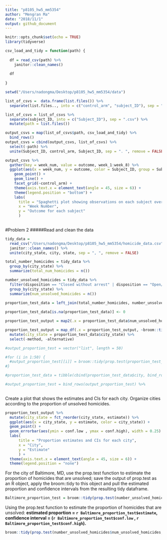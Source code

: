 ```yaml
---
title: "p8105_hw5_mm5354"
author: "Mengran Ma"
date: "2018/11/1"
output: github_document
---
```


```r
knitr::opts_chunk$set(echo = TRUE)
library(tidyverse)
```


```r
csv_load_and_tidy = function(path) {
  
  df = read_csv(path) %>%
    janitor::clean_names()
  
  df
  
}

setwd("/Users/nadongma/Desktop/p8105_hw5_mm5354/data")

list_of_csvs =  data.frame(list.files()) %>% 
  separate(list.files.., into = c("control_arm", "subject_ID"), sep = "_")

list_of_csvs = list_of_csvs %>% 
  separate(subject_ID, into = c("Subject_ID"), sep = ".csv") %>% 
  mutate(path = list.files())

output_csvs = map(list_of_csvs$path, csv_load_and_tidy) %>% 
  bind_rows()
output_csvs = cbind(output_csvs, list_of_csvs) %>% 
  select(-path) %>% 
  unite(Subject_ID, control_arm, Subject_ID, sep = ". ", remove = FALSE)

```

```r
output_csvs %>%
  gather(key = week_num, value = outcome, week_1:week_8) %>% 
  ggplot(aes(x = week_num, y = outcome, color = Subject_ID, group = Subject_ID)) + 
    geom_point() + 
    geom_line() + 
    facet_grid(~control_arm) +
    theme(axis.text.x = element_text(angle = 45, size = 6)) +
    theme(legend.position = "bottom") +
    labs(
      title = "Spaghetti plot showing observations on each subject over time",
      x = "Week Number",
      y = "Outcome for each subject"
      ) 
  
```

#Problem 2
#####Read and clean the data
```r
tidy_data = 
  read_csv("/Users/nadongma/Desktop/p8105_hw5_mm5354/homicide_data.csv") %>% 
  janitor::clean_names() %>% 
  unite(city_state, city, state, sep = ", ", remove = FALSE)

total_number_homicides = tidy_data %>% 
  group_by(city_state) %>%
  summarize(total_num_homicides = n())

number_unsolved_homicides = tidy_data %>%
  filter(disposition == "Closed without arrest" | disposition == "Open/No arrest") %>%
  group_by(city_state) %>%
  summarize(num_unsolved_homicides = n()) 
  
proportion_test_data = left_join(total_number_homicides, number_unsolved_homicides) 

proportion_test_data[is.na(proportion_test_data)] <- 0

proportion_test_output = map2(.x = proportion_test_data$num_unsolved_homicides, .y = proportion_test_data$total_num_homicides, ~prop.test(.x, .y))

proportion_test_output = map_df(.x = proportion_test_output, ~broom::tidy(.x)) %>% 
  mutate(city_state = proportion_test_data$city_state) %>%
  select(-method, -alternative)

#output_proportion_test = vector("list", length = 50)

#for (i in 1:50) {
  #output_proportion_test[[i]] = broom::tidy(prop.test(proportion_test_data$num_unsolved_homicides[i],proportion_test_data$total_num_homicides[i]))
#}

#proportion_test_data = tibble(cbind(proportion_test_data$city, bind_rows(output_proportion_test)[1:6]))

#output_proportion_test = bind_rows(output_proportion_test) %>% 
  
```



Create a plot that shows the estimates and CIs for each city. Organize cities according to the proportion of unsolved homicides.

```r
proportion_test_output %>% 
  mutate(city_state = fct_reorder(city_state, estimate)) %>%
  ggplot(aes(x = city_state, y = estimate, color = city_state)) +
  geom_point() +
  geom_errorbar(aes(ymin = conf.low , ymax = conf.high), width = 0.25) +
  labs(
      title = "Proportion estimates and CIs for each city",
      x = "City",
      y = "Estimate"
      ) +
  theme(axis.text.x = element_text(angle = 45, size = 6)) +
  theme(legend.position = "none")
```



For the city of Baltimore, MD, use the prop.test function to estimate the proportion of homicides that are unsolved; save the output of prop.test as an R object, apply the broom::tidy to this object and pull the estimated proportion and confidence intervals from the resulting tidy dataframe.

```r
Baltimore_proportion_test = broom::tidy(prop.test(number_unsolved_homicides$num_unsolved_homicides[number_unsolved_homicides$city == "Baltimore"],total_number_homicides$total_num_homicides[total_number_homicides$city == "Baltimore"], conf.level = 0.95, correct = TRUE))
```
Using the prop.test function to estimate the proportion of homicides that are unsolved: **estimated proportion = `r Baltimore_proportion_test$estimate`, confidence interval = (`r Baltimore_proportion_test$conf.low` , `r Baltimore_proportion_test$conf.high`).**

```r
broom::tidy(prop.test(number_unsolved_homicides$num_unsolved_homicides,total_number_homicides$total_num_homicides, conf.level = 0.95, correct = TRUE))
```


